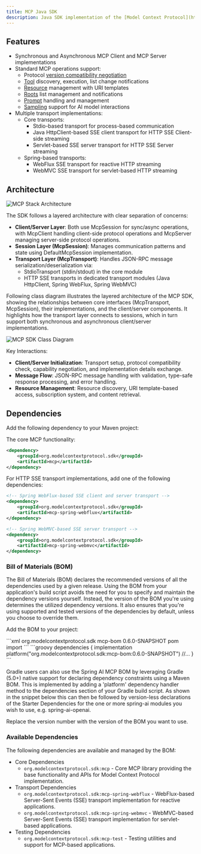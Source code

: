 ```yaml
---
title: MCP Java SDK
description: Java SDK implementation of the [Model Context Protocol](https://modelcontextprotocol.io/introduction), enabling seamless integration with language models and AI tools.
---
```


## Features

- Synchronous and Asynchronous MCP Client and MCP Server implementations
- Standard MCP operations support:
  - Protocol [version compatibility negotiation](https://spec.modelcontextprotocol.io/specification/2024-11-05/basic/lifecycle/#initialization)
  - [Tool](https://spec.modelcontextprotocol.io/specification/2024-11-05/server/tools/) discovery, execution, list change notifications
  - [Resource](https://spec.modelcontextprotocol.io/specification/2024-11-05/server/resources/) management with URI templates
  - [Roots](https://spec.modelcontextprotocol.io/specification/2024-11-05/client/roots/) list management and notifications
  - [Prompt](https://spec.modelcontextprotocol.io/specification/2024-11-05/server/prompts/) handling and management
  - [Sampling](https://spec.modelcontextprotocol.io/specification/2024-11-05/client/sampling/) support for AI model interactions
- Multiple transport implementations:
  - Core transports:
    - Stdio-based transport for process-based communication
    - Java HttpClient-based SSE client transport for HTTP SSE Client-side streaming
    - Servlet-based SSE server transport for HTTP SSE Server streaming
  - Spring-based transports:
    - WebFlux SSE transport for reactive HTTP streaming
    - WebMVC SSE transport for servlet-based HTTP streaming

## Architecture

![MCP Stack Architecture](/images/mcp-stack.svg)

The SDK follows a layered architecture with clear separation of concerns:

- **Client/Server Layer**: Both use McpSession for sync/async operations, with McpClient handling client-side protocol operations and McpServer managing server-side protocol operations.
- **Session Layer (McpSession)**: Manages communication patterns and state using DefaultMcpSession implementation.
- **Transport Layer (McpTransport)**: Handles JSON-RPC message serialization/deserialization via:
  - StdioTransport (stdin/stdout) in the core module
  - HTTP SSE transports in dedicated transport modules (Java HttpClient, Spring WebFlux, Spring WebMVC)

Following class diagram illustrates the layered architecture of the MCP SDK, showing the relationships between core interfaces (McpTransport, McpSession), their implementations, and the client/server components. It highlights how the transport layer connects to sessions, which in turn support both synchronous and asynchronous client/server implementations.

![MCP SDK Class Diagram](/images/java-mcp-uml-classdiagram.svg)

Key Interactions:

- **Client/Server Initialization**: Transport setup, protocol compatibility check, capability negotiation, and implementation details exchange.
- **Message Flow**: JSON-RPC message handling with validation, type-safe response processing, and error handling.
- **Resource Management**: Resource discovery, URI template-based access, subscription system, and content retrieval.

## Dependencies

Add the following dependency to your Maven project:

<Tabs>
  <Tab title="Maven">
The core MCP functionality:

```xml
<dependency>
    <groupId>org.modelcontextprotocol.sdk</groupId>
    <artifactId>mcp</artifactId>
</dependency>
```

For HTTP SSE transport implementations, add one of the following dependencies:

```xml
<!-- Spring WebFlux-based SSE client and server transport -->
<dependency>
    <groupId>org.modelcontextprotocol.sdk</groupId>
    <artifactId>mcp-spring-webflux</artifactId>
</dependency>

<!-- Spring WebMVC-based SSE server transport -->
<dependency>
    <groupId>org.modelcontextprotocol.sdk</groupId>
    <artifactId>mcp-spring-webmvc</artifactId>
</dependency>
```
  </Tab>
</Tabs>

### Bill of Materials (BOM)

The Bill of Materials (BOM) declares the recommended versions of all the dependencies used by a given release.
Using the BOM from your application's build script avoids the need for you to specify and maintain the dependency versions yourself.
Instead, the version of the BOM you're using determines the utilized dependency versions.
It also ensures that you're using supported and tested versions of the dependencies by default, unless you choose to override them.

Add the BOM to your project:

<Tabs>
  <Tab title="Maven">
```xml
<dependencyManagement>
    <dependencies>
        <dependency>
            <groupId>org.modelcontextprotocol.sdk</groupId>
            <artifactId>mcp-bom</artifactId>
            <version>0.6.0-SNAPSHOT</version>
            <type>pom</type>
            <scope>import</scope>
        </dependency>
    </dependencies>
</dependencyManagement>
```
  </Tab>

  <Tab title="Gradle">
```groovy
dependencies {
  implementation platform("org.modelcontextprotocol.sdk:mcp-bom:0.6.0-SNAPSHOT")
  //...
}
```

Gradle users can also use the Spring AI MCP BOM by leveraging Gradle (5.0+) native support for declaring dependency constraints using a Maven BOM.
This is implemented by adding a 'platform' dependency handler method to the dependencies section of your Gradle build script.
As shown in the snippet below this can then be followed by version-less declarations of the Starter Dependencies for the one or more spring-ai modules you wish to use, e.g. spring-ai-openai.
  </Tab>
</Tabs>

Replace the version number with the version of the BOM you want to use.

### Available Dependencies

The following dependencies are available and managed by the BOM:

- Core Dependencies 
  - `org.modelcontextprotocol.sdk:mcp` - Core MCP library providing the base functionality and APIs for Model Context Protocol implementation.
- Transport Dependencies
  - `org.modelcontextprotocol.sdk:mcp-spring-webflux` - WebFlux-based Server-Sent Events (SSE) transport implementation for reactive applications.
  - `org.modelcontextprotocol.sdk:mcp-spring-webmvc` - WebMVC-based Server-Sent Events (SSE) transport implementation for servlet-based applications.
- Testing Dependencies
  - `org.modelcontextprotocol.sdk:mcp-test` - Testing utilities and support for MCP-based applications.

